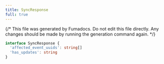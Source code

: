```yaml
---
title: SyncResponse
full: true
---
```


{/* This file was generated by Fumadocs. Do not edit this file directly. Any changes should be made by running the generation command again. */}



```typescript
interface SyncResponse {
  'affected_event_uuids': string[]
  'has_updates': string
}
```
